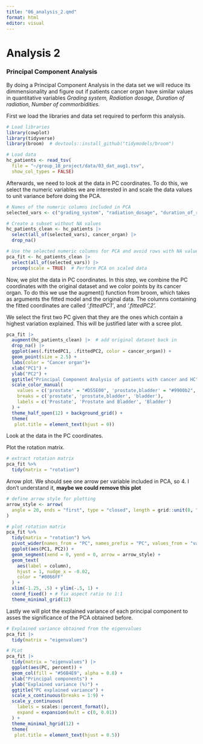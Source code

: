 ```yaml
---
title: "06_analysis_2.qmd"
format: html
editor: visual
---
```


# Analysis 2

### Principal Component Analysis

By doing a Principal Component Analysis in the data set we will reduce its dimmensionality and figure out if patients cancer organ have similar values in quantitative variables *Grading system, Radiation dosage, Duration of radiation, Number of commorbidities.*

First we load the libraries and data set required to perform this analysis.

```r
# Load libraries
library(cowplot)
library(tidyverse)
library(broom)  # devtools::install_github("tidymodels/broom")

# Load data
hc_patients <- read_tsv(
  file = "~/group_18_project/data/03_dat_aug1.tsv",
  show_col_types = FALSE)
```

Afterwards, we need to look at the data in PC coordinates. To do this, we select the numeric variables we are interested in and scale the data values to unit variance before doing the PCA.

```r
# Names of the numeric columns included in PCA
selected_vars <- c("grading_system", "radiation_dosage", "duration_of_radiation_days", "num_comorbidities")

# Create a subset without NA values
hc_patients_clean <- hc_patients |> 
  select(all_of(selected_vars), cancer_organ) |> 
  drop_na() 

# Use the selected numeric columns for PCA and avoid rows with NA values
pca_fit <- hc_patients_clean |> 
  select(all_of(selected_vars)) |> 
  prcomp(scale = TRUE)  # Perform PCA on scaled data
```

Now, we plot the data in PC coordinates. In this step, we combine the PC coordinates with the original dataset and we color points by its cancer organ. To do this we use the augment() function from broom, which takes as arguments the fitted model and the original data. The columns containing the fitted coordinates are called *'.fittedPC1'*, and *'.fittedPC2'.*

We select the first two PC given that they are the ones which contain a highest variation explained. This will be justified later with a scree plot.

```r
pca_fit |> 
  augment(hc_patients_clean) |>  # add original dataset back in
  drop_na() |>  
  ggplot(aes(.fittedPC1, .fittedPC2, color = cancer_organ)) + 
  geom_point(size = 2.5) +
  labs(color = "Cancer organ")+
  xlab("PC1") +
  ylab("PC2") +
  ggtitle("Principal Component Analysis of patients with cancer and HC") +
  scale_color_manual(
    values = c('prostate' = "#D55E00", 'prostate,bladder' = "#9900b2", 'bladder' = "#0066FF"),
    breaks = c('prostate', 'prostate,bladder', 'bladder'),  
    labels = c('Prostate', 'Prostate and Bladder', 'Bladder')
  ) +
  theme_half_open(12) + background_grid() + 
  theme(
   plot.title = element_text(hjust = 0))
```

Look at the data in the PC coordinates.

Plot the rotation matrix.

```r
# extract rotation matrix
pca_fit %>%
  tidy(matrix = "rotation")
```

Arrow plot. We should see one arrow per variable included in PCA, so 4. I don't understand it, **maybe we could remove this plot**

```r
# define arrow style for plotting
arrow_style <- arrow(
  angle = 20, ends = "first", type = "closed", length = grid::unit(8, "pt")
)

# plot rotation matrix
pca_fit %>%
  tidy(matrix = "rotation") %>%
  pivot_wider(names_from = "PC", names_prefix = "PC", values_from = "value") %>%
  ggplot(aes(PC1, PC2)) +
  geom_segment(xend = 0, yend = 0, arrow = arrow_style) +
  geom_text(
    aes(label = column),
    hjust = 1, nudge_x = -0.02, 
    color = "#0066FF"
  ) +
  xlim(-1.25, .5) + ylim(-.5, 1) +
  coord_fixed() + # fix aspect ratio to 1:1
  theme_minimal_grid(12)
```

Lastly we will plot the explained variance of each principal component to asses the significance of the PCA obtained before.

```r
# Explained variance obtained from the eigenvalues
pca_fit |> 
  tidy(matrix = "eigenvalues")

# PLot
pca_fit |> 
  tidy(matrix = "eigenvalues") |> 
  ggplot(aes(PC, percent)) +
  geom_col(fill = "#56B4E9", alpha = 0.8) +
  xlab("Principal components") +
  ylab("Explained variance (%)") +
  ggtitle("PC explained variance") +
  scale_x_continuous(breaks = 1:9) +
  scale_y_continuous(
    labels = scales::percent_format(),
    expand = expansion(mult = c(0, 0.01))
  ) +
  theme_minimal_hgrid(12) +
  theme(
   plot.title = element_text(hjust = 0.5))
```
